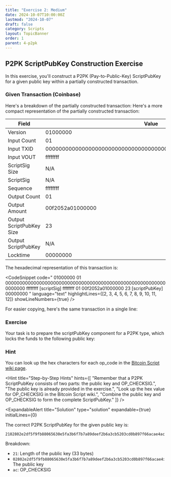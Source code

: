 ```yaml
---
title: "Exercise 2: Medium"
date: 2024-10-07T10:00:00Z
lastmod: "2024-10-07"
draft: false
category: Scripts
layout: TopicBanner
order: 1
parent: 4-p2pk
---
```


## P2PK ScriptPubKey Construction Exercise

In this exercise, you'll construct a P2PK (Pay-to-Public-Key) ScriptPubKey for a given public key within a partially constructed transaction.

### Given Transaction (Coinbase)

Here's a breakdown of the partially constructed transaction:
Here's a more compact representation of the partially constructed transaction:

| Field                    | Value                                                            |
| ------------------------ | ---------------------------------------------------------------- |
| Version                  | 01000000                                                         |
| Input Count              | 01                                                               |
| Input TXID               | 0000000000000000000000000000000000000000000000000000000000000000 |
| Input VOUT               | ffffffff                                                         |
| ScriptSig Size           | N/A                                                              |
| ScriptSig                | N/A                                                              |
| Sequence                 | ffffffff                                                         |
| Output Count             | 01                                                               |
| Output Amount            | 00f2052a01000000                                                 |
| Output ScriptPubKey Size | 23                                                               |
| Output ScriptPubKey      | N/A                                                              |
| Locktime                 | 00000000                                                         |

The hexadecimal representation of this transaction is:

<CodeSnippet
    code="
  01000000
  01
  0000000000000000000000000000000000000000000000000000000000000000
  ffffffff
  [scriptSig]
  ffffffff
  01
  00f2052a01000000
  23
  [scriptPubKey]
  00000000
  "
    language="text"
    highlightLines={[2, 3, 4, 5, 6, 7, 8, 9, 10, 11, 12]}
    showLineNumbers={true}
/>

For easier copying, here's the same transaction in a single line:

<CodeSnippet
    code="01000000010000000000000000000000000000000000000000000000000000000000000000ffffffff-[scriptSig]-ffffffff0100f2052a0100000023-[scriptPubKey]-00000000"
    language="text"
    showLineNumbers={true}
/>

### Exercise

Your task is to prepare the scriptPubKey component for a P2PK type, which locks the funds to the following public key:

<CodeSnippet
    code="public key: 02802e2df5f9fb88065630e5fa3b6f7b7a89deef2b6a3cb5203cd0b897f66acae4"
    language="text"
    showLineNumbers={true}
/>

### Hint

You can look up the hex characters for each op_code in the [Bitcoin Script wiki page](https://en.bitcoin.it/wiki/Script).

<Hint
    title="Step-by-Step Hints"
    hints={[
        "Remember that a P2PK ScriptPubKey consists of two parts: the public key and OP_CHECKSIG.",
        "The public key is already provided in the exercise.",
        "Look up the hex value for OP_CHECKSIG in the Bitcoin Script wiki.",
        "Combine the public key and OP_CHECKSIG to form the complete ScriptPubKey."
    ]}
/>

<ExpandableAlert
  title="Solution"
  type="solution"
  expandable={true}
  initialLines={0}
>

The correct P2PK ScriptPubKey for the given public key is:

```
2102802e2df5f9fb88065630e5fa3b6f7b7a89deef2b6a3cb5203cd0b897f66acae4ac
```

Breakdown:

-   `21`: Length of the public key (33 bytes)
-   `02802e2df5f9fb88065630e5fa3b6f7b7a89deef2b6a3cb5203cd0b897f66acae4`: The public key
-   `ac`: OP_CHECKSIG

</ExpandableAlert>
